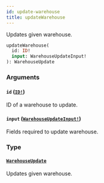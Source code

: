 ```yaml
---
id: update-warehouse
title: updateWarehouse
---
```


Updates given warehouse.

```graphql
updateWarehouse(
  id: ID!
  input: WarehouseUpdateInput!
): WarehouseUpdate

```

### Arguments

#### `id` ([`ID!`](/api-reference/scalars/id.mdx))

ID of a warehouse to update.

#### `input` ([`WarehouseUpdateInput!`](/api-reference/inputs/warehouse-update-input.mdx))

Fields required to update warehouse.

### Type

#### [`WarehouseUpdate`](/api-reference/objects/warehouse-update.mdx)

Updates given warehouse.
